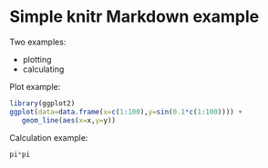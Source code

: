 # Simple knitr Markdown example

Two examples:

* plotting
* calculating

Plot example:
```r
library(ggplot2) 
ggplot(data=data.frame(x=c(1:100),y=sin(0.1*c(1:100)))) +
   geom_line(aes(x=x,y=y))
```

Calculation example: 
```r
pi*pi
```

